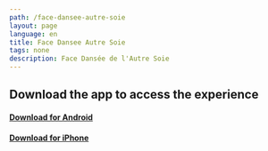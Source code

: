 ```yaml
---
path: /face-dansee-autre-soie
layout: page
language: en
title: Face Dansee Autre Soie
tags: none
description: Face Dansée de l'Autre Soie
---
```


## Download the app to access the experience

#### [Download for Android](https://play.google.com/store/apps/details?id=io.reveality.app)

#### [Download for iPhone](https://apps.apple.com/app/reveality/id1619973575)
